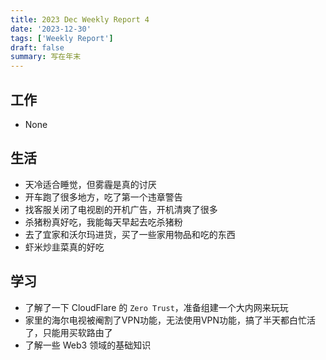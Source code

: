 ```yaml
---
title: 2023 Dec Weekly Report 4
date: '2023-12-30'
tags: ['Weekly Report']
draft: false
summary: 写在年末
---
```


<TOCInline toc={props.toc}/>

## 工作

- None


## 生活

- 天冷适合睡觉，但雾霾是真的讨厌
- 开车跑了很多地方，吃了第一个违章警告
- 找客服关闭了电视剧的开机广告，开机清爽了很多
- 杀猪粉真好吃，我能每天早起去吃杀猪粉
- 去了宜家和沃尔玛进货，买了一些家用物品和吃的东西
- 虾米炒韭菜真的好吃


## 学习

- 了解了一下 CloudFlare 的 `Zero Trust`，准备组建一个大内网来玩玩
- 家里的海尔电视被阉割了VPN功能，无法使用VPN功能，搞了半天都白忙活了，只能用买软路由了
- 了解一些 Web3 领域的基础知识





